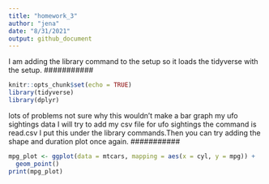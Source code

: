 ```yaml
---
title: "homework_3"
author: "jena"
date: "8/31/2021"
output: github_document
---
```

###########
I am adding the library command to the setup so it loads the tidyverse with the setup.
###########
```r
knitr::opts_chunk$set(echo = TRUE)
library(tidyverse)
library(dplyr)
```
############
lots of problems not sure why this wouldn't make a bar graph my ufo sightings data I will try to add my csv file for ufo sightings the command is read.csv I put this under the library commands.Then you can try adding the shape and duration plot once again.
###########

```r
mpg_plot <- ggplot(data = mtcars, mapping = aes(x = cyl, y = mpg)) +
  geom_point()
print(mpg_plot)
```






